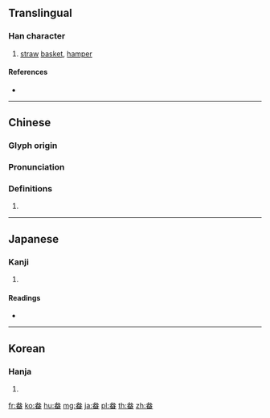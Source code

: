 ==Translingual==

===Han character===
{{Han char|rn=102|rad=田|as=05|sn=10|four=23603|canj=IKW|ids=⿳厶大田}}

# [[straw]] [[basket]], [[hamper]]

====References====
* {{Han ref|kx=0761.060|dkj=21809|dj=1171.020|hdz=42539.060|uh=755A|ud=30042|bh=AF63|bd=44899}}

----

==Chinese==
{{zh-forms}}

===Glyph origin===
{{Han etym}}

===Pronunciation===
{{zh-pron
|m=běn
|c=bun2
|h=pfs=
|md=
|mn=phún
|w=
|mc=y
|oc=y
|cat=
}}

===Definitions===
{{zh-hanzi}}

# {{rfdef|lang=zh}}

----

==Japanese==

===Kanji===
{{ja-kanji|grade=|rs=田05}}

# {{defn|lang=ja|sort=田05}}

====Readings====
* {{ja-readings|on=[[ほん]] (hon)|kun=[[ふご]] (fugo)|nanori=}}

----

==Korean==

===Hanja===
{{ko-hanja|hangeul=분|eumhun=|rv=bun|mr=pun|y=pun}}

# {{defn|lang=ko|sort=田05}}

[[fr:畚]]
[[ko:畚]]
[[hu:畚]]
[[mg:畚]]
[[ja:畚]]
[[pl:畚]]
[[th:畚]]
[[zh:畚]]